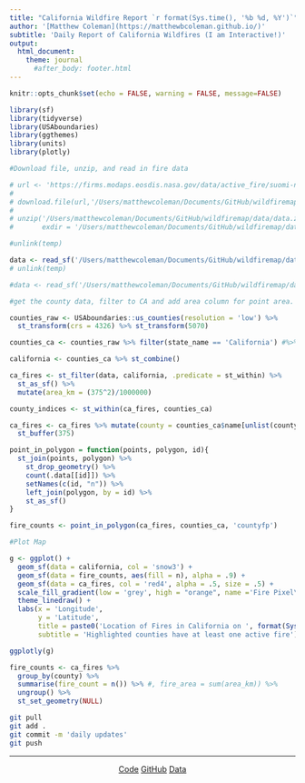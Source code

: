 ```yaml
---
title: "California Wildfire Report `r format(Sys.time(), '%b %d, %Y')`"
author: '[Matthew Coleman](https://matthewbcoleman.github.io/)'
subtitle: 'Daily Report of California Wildfires (I am Interactive!)'
output: 
  html_document:
    theme: journal
      #after_body: footer.html
---
```


```r
knitr::opts_chunk$set(echo = FALSE, warning = FALSE, message=FALSE)
```


```r
library(sf)
library(tidyverse)
library(USAboundaries)
library(ggthemes)
library(units)
library(plotly)
```




```r
#Download file, unzip, and read in fire data

# url <- 'https://firms.modaps.eosdis.nasa.gov/data/active_fire/suomi-npp-viirs-c2/shapes/zips/SUOMI_VIIRS_C2_Global_24h.zip'
# 
# download.file(url,'/Users/matthewcoleman/Documents/GitHub/wildfiremap/data/data.zip')
# 
# unzip('/Users/matthewcoleman/Documents/GitHub/wildfiremap/data/data.zip',
#       exdir = '/Users/matthewcoleman/Documents/GitHub/wildfiremap/data')

#unlink(temp)

data <- read_sf('/Users/matthewcoleman/Documents/GitHub/wildfiremap/data/SUOMI_VIIRS_C2_Global_24h.shp', crs = 4326) %>% st_transform(5070)
# unlink(temp)

#data <- read_sf('/Users/matthewcoleman/Documents/GitHub/wildfiremap/data/SUOMI_VIIRS_C2_Global_24h.shp', crs = 4326) %>% st_transform(5070)
```


```r
#get the county data, filter to CA and add area column for point area.

counties_raw <- USAboundaries::us_counties(resolution = 'low') %>%  
  st_transform(crs = 4326) %>% st_transform(5070)

counties_ca <- counties_raw %>% filter(state_name == 'California') #%>% st_combine() 

california <- counties_ca %>% st_combine() 

ca_fires <- st_filter(data, california, .predicate = st_within) %>% 
  st_as_sf() %>% 
  mutate(area_km = (375^2)/1000000)

county_indices <- st_within(ca_fires, counties_ca)

ca_fires <- ca_fires %>% mutate(county = counties_ca$name[unlist(county_indices)]) %>% 
  st_buffer(375)

```

```r
point_in_polygon = function(points, polygon, id){
  st_join(points, polygon) %>%
    st_drop_geometry() %>%
    count(.data[[id]]) %>%
    setNames(c(id, "n")) %>%
    left_join(polygon, by = id) %>%
    st_as_sf()
}

fire_counts <- point_in_polygon(ca_fires, counties_ca, 'countyfp')
```


```r

#Plot Map

g <- ggplot() +
  geom_sf(data = california, col = 'snow3') +
  geom_sf(data = fire_counts, aes(fill = n), alpha = .9) +
  geom_sf(data = ca_fires, col = 'red4', alpha = .5, size = .5) +
  scale_fill_gradient(low = 'grey', high = "orange", name ='Fire Pixel\n Count' ) +
  theme_linedraw() +
  labs(x = 'Longitude',
       y = 'Latitude', 
       title = paste0('Location of Fires in California on ', format(Sys.Date(), format = '%b %d, %Y')),
       subtitle = 'Highlighted counties have at least one active fire')

ggplotly(g)
```


```r
fire_counts <- ca_fires %>% 
  group_by(county) %>% 
  summarise(fire_count = n()) %>% #, fire_area = sum(area_km)) %>% 
  ungroup() %>% 
  st_set_geometry(NULL)

```




```bash
git pull
git add .
git commit -m 'daily updates'
git push
```

*************************


<center>

[Code](https://github.com/matthewbcoleman/wildfiremap)
[GitHub](https://github.com/matthewbcoleman)
[Data](https://firms.modaps.eosdis.nasa.gov/active_fire/#firms-shapefile)

</center>

